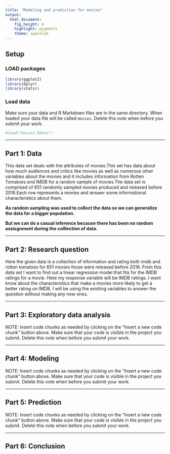 ```yaml
---
title: "Modeling and prediction for movies"
output: 
  html_document: 
    fig_height: 4
    highlight: pygments
    theme: spacelab
---
```


## Setup

### LOAD packages

```r
library(ggplot2)
library(dplyr)
library(statsr)
```

### Load data

Make sure your data and R Markdown files are in the same directory. When loaded
your data file will be called `movies`. Delete this note when before you submit 
your work. 

```r
#load("movies.Rdata")
```



* * *

## Part 1: Data

This data set deals with the attributes of movies.This set has data about how much audiences and critics like movies as well as numerous other variables about the movies and it includes information from Rotten Tomatoes and IMDB for a random sample of movies.The data set is comprised of 651 randomly sampled movies produced and released before 2016.Each row represents a movies and answer some informational characteristics about them.

**As random sampling was used to collect the data  so we can generalize the data for a bigger population.**

**But we can do a casual inference because there has been no random assisgnment during the colllection of data.**


* * *

## Part 2: Research question

Here the given data is a collection of information and rating both imdb and rotten tomatoes for 651 movies those were released before 2016. From this data set I want to find out a linear regression model that fits for the IMDB ratings for a movie. Here my response variable will be IMDB ratings. I want know about the characteristics that make a movies more likely to get a better rating on IMDB. 
I will be using the existing variables to answer the question without making any new ones.

* * *

## Part 3: Exploratory data analysis

NOTE: Insert code chunks as needed by clicking on the "Insert a new code chunk" 
button above. Make sure that your code is visible in the project you submit. 
Delete this note when before you submit your work.

* * *

## Part 4: Modeling

NOTE: Insert code chunks as needed by clicking on the "Insert a new code chunk" 
button above. Make sure that your code is visible in the project you submit. 
Delete this note when before you submit your work.

* * *

## Part 5: Prediction

NOTE: Insert code chunks as needed by clicking on the "Insert a new code chunk" 
button above. Make sure that your code is visible in the project you submit. 
Delete this note when before you submit your work.

* * *

## Part 6: Conclusion

